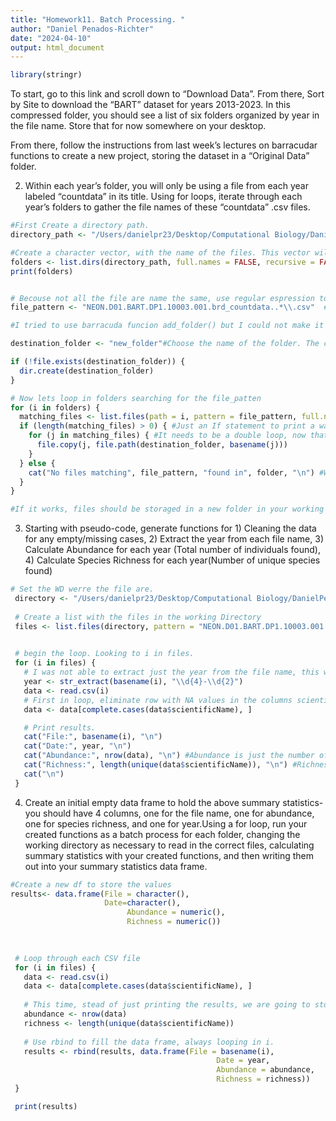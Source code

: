 ```yaml
---
title: "Homework11. Batch Processing. "
author: "Daniel Penados-Richter"
date: "2024-04-10"
output: html_document
---
```


```r
library(stringr)
```
To start, go to this link and scroll down to “Download Data”. From there, Sort by Site to download the “BART” dataset for years 2013-2023. In this compressed folder, you should see a list of six folders organized by year in the file name. Store that for now somewhere on your desktop.

From there, follow the instructions from last week’s lectures on barracudar functions to create a new project, storing the dataset in a “Original Data” folder.

2. Within each year’s folder, you will only be using a file from each year labeled “countdata” in its title. Using for loops, iterate through each year’s folders to gather the file names of these “countdata” .csv files.
```r

#First Create a directory path. 
directory_path <- "/Users/danielpr23/Desktop/Computational Biology/DanielPenadosBio6100/NEON_count-landbird"#Change it to the working directory or were all the folder are. 

#Create a character vector, with the name of the files. This vector will be used, as the search template. 
folders <- list.dirs(directory_path, full.names = FALSE, recursive = FALSE)
print(folders)


# Becouse not all the file are name the same, use regular espression to find them 
file_pattern <- "NEON.D01.BART.DP1.10003.001.brd_countdata..*\\.csv"  # Adjust the pattern as needed

#I tried to use barracuda funcion add_folder() but I could not make it to work, I found this code online on how to use an if statement, basically does the same. If the folder new_folder does not exist, it creates it. New folder could also be a character vector and create multiple folders. 

destination_folder <- "new_folder"#Choose the name of the folder. The code should be clean, and work either name you choose. 

if (!file.exists(destination_folder)) {
  dir.create(destination_folder)
}

# Now lets loop in folders searching for the file_patten
for (i in folders) {
  matching_files <- list.files(path = i, pattern = file_pattern, full.names = TRUE)
  if (length(matching_files) > 0) { #Just an If statement to print a wanning message if the code does not find the file. 
    for (j in matching_files) { #It needs to be a double loop, now that it founds the file, paste it in destination_folder in this case, new_folder. 
      file.copy(j, file.path(destination_folder, basename(j)))
    }
  } else {
    cat("No files matching", file_pattern, "found in", folder, "\n") #Warning message.
  }
}

#If it works, files should be storaged in a new folder in your working directory. 


```


3. Starting with pseudo-code, generate functions for 1) Cleaning the data for any empty/missing cases, 2) Extract the year from each file name, 3) Calculate Abundance for each year (Total number of individuals found), 4) Calculate Species Richness for each year(Number of unique species found)

```r
# Set the WD werre the file are. 
 directory <- "/Users/danielpr23/Desktop/Computational Biology/DanielPenadosBio6100/NEON_count-landbird/new_folder"
 
 # Create a list with the files in the working Directory
 files <- list.files(directory, pattern = "NEON.D01.BART.DP1.10003.001.brd_countdata..*\\.csv$", full.names = TRUE)
 

 # begin the loop. Looking to i in files. 
 for (i in files) {
   # I was not able to extract just the year from the file name, this was the closet i got. Deleting all not numeric values
   year <- str_extract(basename(i), "\\d{4}-\\d{2}")
   data <- read.csv(i)
   # First in loop, eliminate row with NA values in the columns scientificName
   data <- data[complete.cases(data$scientificName), ]

   # Print results. 
   cat("File:", basename(i), "\n")
   cat("Date:", year, "\n") 
   cat("Abundance:", nrow(data), "\n") #Abundance is just the number of rows
   cat("Richness:", length(unique(data$scientificName)), "\n") #Richness is the number or unique values in the column scientificName
   cat("\n")
 }
```



4. Create an initial empty data frame to hold the above summary statistics-you should have 4 columns, one for the file name, one for abundance, one for species richness, and one for year.Using a for loop, run your created functions as a batch process for each folder, changing the working directory as necessary to read in the correct files, calculating summary statistics with your created functions, and then writing them out into your summary statistics data frame.

```r
#Create a new df to store the values 
results<- data.frame(File = character(),
                     Date=character(),
                          Abundance = numeric(),
                          Richness = numeric())
                        

 
 # Loop through each CSV file
 for (i in files) {
   data <- read.csv(i)
   data <- data[complete.cases(data$scientificName), ]
   
   # This time, stead of just printing the results, we are going to store them in a new vector 
   abundance <- nrow(data)
   richness <- length(unique(data$scientificName))
   
   # Use rbind to fill the data frame, always looping in i. 
   results <- rbind(results, data.frame(File = basename(i),
                                              Date = year, 
                                              Abundance = abundance,
                                              Richness = richness))
 }

 print(results)
```